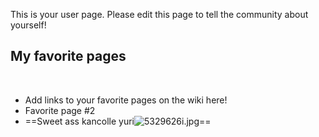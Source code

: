 
This is your user page. Please edit this page to tell the community about yourself!

==My favorite pages==
 
* Add links to your favorite pages on the wiki here!
* Favorite page #2
* ==Sweet ass kancolle yuri[[File:5329626i.jpg|thumb|left]]==
